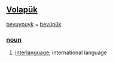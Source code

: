 == [[Volapük]] == 
[[bevuypuyk]] = [[bevüpük]] 
=== [[noun]] === 
# [[interlanguage]], international language